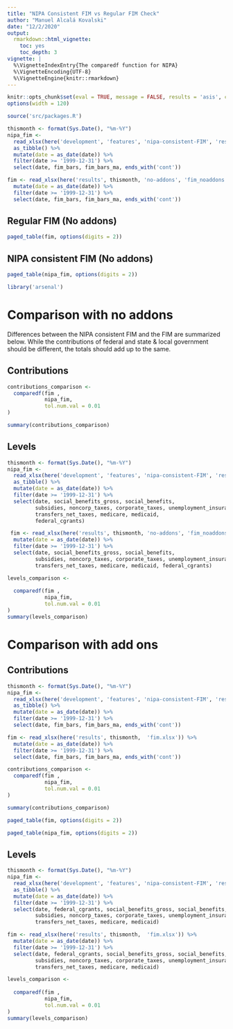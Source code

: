 ```yaml
---
title: "NIPA Consistent FIM vs Regular FIM Check"
author: "Manuel Alcalá Kovalski"
date: "12/2/2020"
output:
  rmarkdown::html_vignette:
    toc: yes
    toc_depth: 3
vignette: |
  %\VignetteIndexEntry{The comparedf function for NIPA}
  %\VignetteEncoding{UTF-8}
  %\VignetteEngine{knitr::rmarkdown}
---
```


```r
knitr::opts_chunk$set(eval = TRUE, message = FALSE, results = 'asis', comment='', warning = FALSE)
options(width = 120)
```

```r
source('src/packages.R')
```


```r
thismonth <- format(Sys.Date(), "%m-%Y")
nipa_fim <-
  read_xlsx(here('development', 'features', 'nipa-consistent-FIM', 'results', thismonth, 'data', 'no-addons', 'nipa_fim_noaddons.xlsx')) %>%
  as_tibble() %>%
  mutate(date = as_date(date)) %>%
  filter(date >= '1999-12-31') %>%
  select(date, fim_bars, fim_bars_ma, ends_with('cont'))

fim <- read_xlsx(here('results', thismonth, 'no-addons', 'fim_noaddons.xlsx')) %>%
  mutate(date = as_date(date)) %>%
  filter(date >= '1999-12-31') %>%
  select(date, fim_bars, fim_bars_ma, ends_with('cont'))

```

## Regular FIM (No addons)


```r
paged_table(fim, options(digits = 2))
```
## NIPA consistent FIM (No addons)
```r
paged_table(nipa_fim, options(digits = 2))
```

```r
library('arsenal')
```

# Comparison with no addons
Differences between the NIPA consistent FIM and the FIM are summarized below. While the contributions of federal and state & local government should be different, the totals should add up to the same. 

## Contributions
```r


contributions_comparison <-
  comparedf(fim , 
            nipa_fim,
            tol.num.val = 0.01
) 

```

```r
summary(contributions_comparison)

```


## Levels 


```r
thismonth <- format(Sys.Date(), "%m-%Y")
nipa_fim <-
  read_xlsx(here('development', 'features', 'nipa-consistent-FIM', 'results', thismonth, 'data', 'no-addons', 'nipa_fim_noaddons.xlsx')) %>%
  as_tibble() %>%
  mutate(date = as_date(date)) %>%
  filter(date >= '1999-12-31') %>%
  select(date, social_benefits_gross, social_benefits,
         subsidies, noncorp_taxes, corporate_taxes, unemployment_insurance, rebate_checks, health_outlays,
         transfers_net_taxes, medicare, medicaid,
         federal_cgrants)

 fim <- read_xlsx(here('results', thismonth, 'no-addons', 'fim_noaddons.xlsx'))%>%
  mutate(date = as_date(date)) %>%
  filter(date >= '1999-12-31') %>%
  select(date, social_benefits_gross, social_benefits,
         subsidies, noncorp_taxes, corporate_taxes, unemployment_insurance, rebate_checks, health_outlays,
         transfers_net_taxes, medicare, medicaid, federal_cgrants)
```

```r
levels_comparison <-
  
  comparedf(fim , 
            nipa_fim,
            tol.num.val = 0.01
) 
summary(levels_comparison)
```

# Comparison with add ons

## Contributions
```r
thismonth <- format(Sys.Date(), "%m-%Y")
nipa_fim <-
  read_xlsx(here('development', 'features', 'nipa-consistent-FIM', 'results', thismonth, 'data', 'fim.xlsx')) %>%
  as_tibble() %>%
  mutate(date = as_date(date)) %>%
  filter(date >= '1999-12-31') %>%
  select(date, fim_bars, fim_bars_ma, ends_with('cont'))

fim <- read_xlsx(here('results', thismonth,  'fim.xlsx')) %>%
  mutate(date = as_date(date)) %>%
  filter(date >= '1999-12-31') %>%
  select(date, fim_bars, fim_bars_ma, ends_with('cont'))

```

```r


contributions_comparison <-
  comparedf(fim , 
            nipa_fim,
            tol.num.val = 0.01
) 

```

```r
summary(contributions_comparison)

```

```r
paged_table(fim, options(digits = 2))
```

```r
paged_table(nipa_fim, options(digits = 2))
```

## Levels 


```r
thismonth <- format(Sys.Date(), "%m-%Y")
nipa_fim <-
  read_xlsx(here('development', 'features', 'nipa-consistent-FIM', 'results', thismonth, 'data', 'fim.xlsx')) %>%
  as_tibble() %>%
  mutate(date = as_date(date)) %>%
  filter(date >= '1999-12-31') %>%
  select(date, federal_cgrants, social_benefits_gross, social_benefits,
         subsidies, noncorp_taxes, corporate_taxes, unemployment_insurance, rebate_checks, health_outlays,
         transfers_net_taxes, medicare, medicaid)

fim <- read_xlsx(here('results', thismonth,  'fim.xlsx')) %>%
  mutate(date = as_date(date)) %>%
  filter(date >= '1999-12-31') %>%
  select(date, federal_cgrants, social_benefits_gross, social_benefits,
         subsidies, noncorp_taxes, corporate_taxes, unemployment_insurance, rebate_checks, health_outlays,
         transfers_net_taxes, medicare, medicaid)
```

```r
levels_comparison <-
  
  comparedf(fim , 
            nipa_fim,
            tol.num.val = 0.01
) 
summary(levels_comparison)
```
